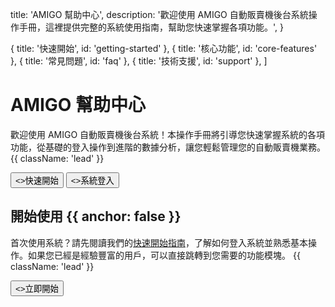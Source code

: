 
  title: 'AMIGO 幫助中心',
  description:
    '歡迎使用 AMIGO 自動販賣機後台系統操作手冊，這裡提供完整的系統使用指南，幫助您快速掌握各項功能。',
}

  { title: '快速開始', id: 'getting-started' },
  { title: '核心功能', id: 'core-features' },
  { title: '常見問題', id: 'faq' },
  { title: '技術支援', id: 'support' },
]

<HeroPattern />

# AMIGO 幫助中心

歡迎使用 AMIGO 自動販賣機後台系統！本操作手冊將引導您快速掌握系統的各項功能，從基礎的登入操作到進階的數據分析，讓您輕鬆管理您的自動販賣機業務。 {{ className: 'lead' }}

<div className="not-prose mt-6 mb-16 flex gap-3">
  <Button href="/quickstart" arrow="right">
    <>快速開始</>
  </Button>
  <Button href="/authentication" variant="outline">
    <>系統登入</>
  </Button>
</div>

## 開始使用 {{ anchor: false }}

首次使用系統？請先閱讀我們的[快速開始指南](/quickstart)，了解如何登入系統並熟悉基本操作。如果您已經是經驗豐富的用戶，可以直接跳轉到您需要的功能模塊。 {{ className: 'lead' }}

<div className="not-prose">
  <Button href="/authentication" variant="text" arrow="right">
    <>立即開始</>
  </Button>
</div>

<Guides />

<Resources />
